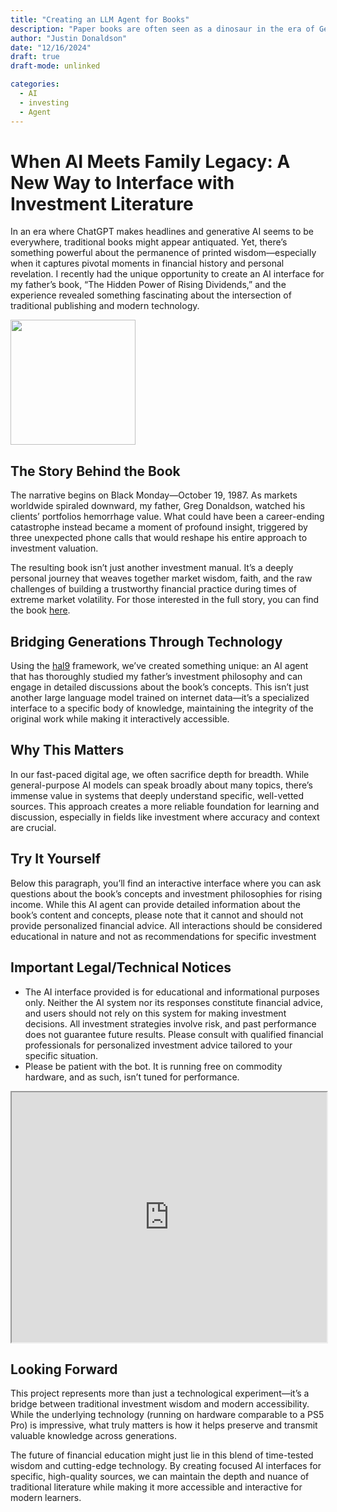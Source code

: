 ```yaml
---
title: "Creating an LLM Agent for Books"
description: "Paper books are often seen as a dinosaur in the era of Generative AI.  However, they serve as a vital 'ground truth' for human generated content, and AI interfaces into specific books can provide a stable question and answer platform against a static source of ideas."
author: "Justin Donaldson"
date: "12/16/2024"
draft: true
draft-mode: unlinked

categories:
  - AI
  - investing
  - Agent
---
```


# When AI Meets Family Legacy: A New Way to Interface with Investment Literature
In an era where ChatGPT makes headlines and generative AI seems to be everywhere, traditional books might appear antiquated. Yet, there's something powerful about the permanence of printed wisdom—especially when it captures pivotal moments in financial history and personal revelation. I recently had the unique opportunity to create an AI interface for my father's book, "The Hidden Power of Rising Dividends," and the experience revealed something fascinating about the intersection of traditional publishing and modern technology.


[![](images/ri_book_cover.png){ width=200px .float-right }](https://www.gregdonaldson.com/)

## The Story Behind the Book

The narrative begins on Black Monday—October 19, 1987. As markets worldwide spiraled downward, my father, Greg Donaldson, watched his clients' portfolios hemorrhage value. What could have been a career-ending catastrophe instead became a moment of profound insight, triggered by three unexpected phone calls that would reshape his entire approach to investment valuation.

The resulting book isn't just another investment manual. It's a deeply personal journey that weaves together market wisdom, faith, and the raw challenges of building a trustworthy financial practice during times of extreme market volatility. For those interested in the full story, you can find the book [here](https://www.gregdonaldson.com/).

## Bridging Generations Through Technology

Using the [hal9](https://hal9.com/) framework, we've created something unique: an AI agent that has thoroughly studied my father's investment philosophy and can engage in detailed discussions about the book's concepts. This isn't just another large language model trained on internet data—it's a specialized interface to a specific body of knowledge, maintaining the integrity of the original work while making it interactively accessible.

## Why This Matters

In our fast-paced digital age, we often sacrifice depth for breadth. While general-purpose AI models can speak broadly about many topics, there's immense value in systems that deeply understand specific, well-vetted sources. This approach creates a more reliable foundation for learning and discussion, especially in fields like investment where accuracy and context are crucial.

## Try It Yourself

Below this paragraph, you'll find an interactive interface where you can ask
questions about the book's concepts and investment philosophies for rising
income. While this AI agent can provide detailed information about the book's
content and concepts, please note that it cannot and should not provide
personalized financial advice. All interactions should be considered
educational in nature and not as recommendations for specific investment

::: {.callout-important}
## Important Legal/Technical Notices

* The AI interface provided is for educational and informational purposes only. Neither the AI system nor its responses constitute financial advice, and users should not rely on this system for making investment decisions. All investment strategies involve risk, and past performance does not guarantee future results. Please consult with qualified financial professionals for personalized investment advice tailored to your specific situation.
* Please be patient with the bot.  It is running free on commodity hardware, and as such, isn't tuned for performance.

:::


```{=html}
<iframe src="https://hal9.com/ujavso/risingincome-bot?embed&guest" width="100%" height="400"></iframe>
```

## Looking Forward

This project represents more than just a technological experiment—it's a bridge between traditional investment wisdom and modern accessibility. While the underlying technology (running on hardware comparable to a PS5 Pro) is impressive, what truly matters is how it helps preserve and transmit valuable knowledge across generations.

The future of financial education might just lie in this blend of time-tested wisdom and cutting-edge technology. By creating focused AI interfaces for specific, high-quality sources, we can maintain the depth and nuance of traditional literature while making it more accessible and interactive for modern learners.

